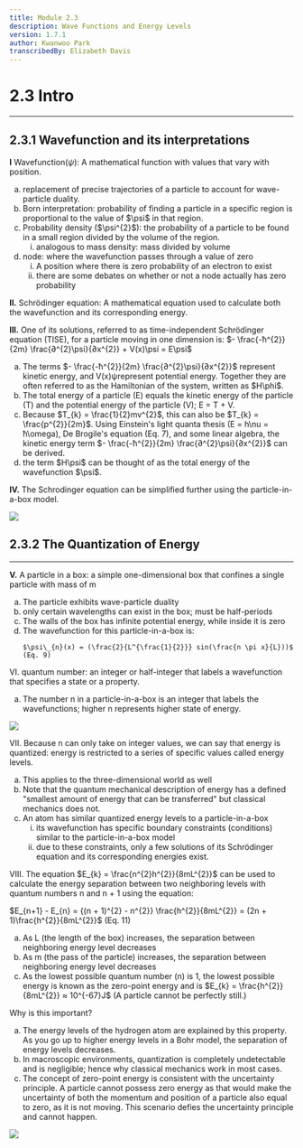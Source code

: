 ```yaml
---
title: Module 2.3
description: Wave Functions and Energy Levels
version: 1.7.1
author: Kwanwoo Park
transcribedBy: Elizabeth Davis
---
```


# 2.3 Intro

---

## 2.3.1 Wavefunction and its interpretations

**I** Wavefunction($\psi$): A mathematical function with values that vary with position.

<ol type="a">
  <li>
    replacement of precise trajectories of a particle to account for
    wave-particle duality.
  </li>
  <li>
    Born interpretation: probability of finding a particle in a specific region
    is proportional to the value of $\psi$ in that region.
  </li>
  <li>
    Probability density ($\psi^{2}$): the probability of a particle to be found
    in a small region divided by the volume of the region.
    <ol type="i">
      <li>analogous to mass density: mass divided by volume</li>
    </ol>
  </li>
  <li>
    node: where the wavefunction passes through a value of zero
    <ol type="i">
      <li>
        A position where there is zero probability of an electron to exist
      </li>
      <li>
        there are some debates on whether or not a node actually has zero
        probability
      </li>
    </ol>
  </li>
</ol>

**II.** Schrödinger equation: A mathematical equation used to calculate both the
wavefunction and its corresponding energy.

**III.** One of its solutions, referred to as time-independent Schrödinger equation
(TISE), for a particle moving in one dimension is: $- \frac{-ħ^{2}}{2m} \frac{∂^{2}\psi}{∂x^{2}} + V(x)\psi = E\psi$

<ol type="a">
  <li>
    The terms $- \frac{-ħ^{2}}{2m} \frac{∂^{2}\psi}{∂x^{2}}$ represent kinetic energy, and V(x)ψrepresent potential energy.
    Together they are often referred to as the Hamiltonian of the system, written as $H\phi$.
  </li>
  <li>
    The total energy of a particle (E) equals the kinetic energy of the particle (T) and the
    potential energy of the particle (V); E = T + V.
  </li>
  <li>
    Because $T_{k} = \frac{1}{2}mv^{2}$, this can also be $T_{k} = \frac{p^{2}}{2m}$. Using Einstein's light quanta thesis (E = h\nu = ħ\omega), De Brogile's equation (Eq. 7), and some linear algebra, the kinetic
    energy term $- \frac{-ħ^{2}}{2m} \frac{∂^{2}\psi}{∂x^{2}}$ can be derived.
  </li>
  <li>
    the term $H\psi$ can be thought of as the total energy of the wavefunction $\psi$.
  </li>
</ol>

**IV.** The Schrodinger equation can be simplified further using the particle-in-a-box model.

<img src="https://i.imgur.com/fhA6QMj.png" />

## 2.3.2 The Quantization of Energy

---

**V.** A particle in a box: a simple one-dimensional box that confines a single particle with mass of m

<ol type="a">
  <li>
    The particle exhibits wave-particle duality
  </li>
  <li>
    only certain wavelengths can exist in the box; must be half-periods
  </li>
  <li>
    The walls of the box has infinite potential energy, while inside it is zero
  </li>
  <li>
    The wavefunction for this particle-in-a-box is:

    $\psi\_{n}(x) = (\frac{2}{L^{\frac{1}{2}}} sin(\frac{n \pi x}{L}))$ (Eq. 9)

  </li>
</ol>

VI. quantum number: an integer or half-integer that labels a wavefunction that specifies a state or a
property.

<ol type="a">
  <li>
    The number n in a particle-in-a-box is an integer that labels the
    wavefunctions; higher n represents higher state of energy.
  </li>
</ol>

<img src="https://i.imgur.com/MroN7Z8.png" />

VII. Because n can only take on integer values, we can say that energy is quantized: energy is
restricted to a series of specific values called energy levels.

<ol type="a">
  <li>This applies to the three-dimensional world as well</li>
  <li>
    Note that the quantum mechanical description of energy has a defined
    "smallest amount of energy that can be transferred" but classical mechanics
    does not.
  </li>
  <li>
    An atom has similar quantized energy levels to a particle-in-a-box
    <ol type="i">
      <li>
        its wavefunction has specific boundary constraints (conditions) similar
        to the particle-in-a-box model
      </li>
      <li>
        due to these constraints, only a few solutions of its Schrödinger
        equation and its corresponding energies exist.
      </li>
    </ol>
  </li>
</ol>

VIII. The equation $E_{k} = \frac{n^{2}h^{2}}{8mL^{2}}$ can be used to calculate the energy separation between two neighboring
levels with quantum numbers n and n + 1 using the equation:

$E_{n+1} - E_{n} = {(n + 1)^{2} - n^{2}} \frac{h^{2}}{8mL^{2}} = (2n + 1)\frac{h^{2}}{8mL^{2}}$ (Eq. 11)

<ol type="a">
  <li>
    As L (the length of the box) increases, the separation between neighboring energy level
    decreases
  </li>
  <li>
    As m (the pass of the particle) increases, the separation between neighboring energy
    level decreases
  </li>
  <li>
    As the lowest possible quantum number (n) is 1, the lowest possible energy is known as
    the zero-point energy and is $E_{k} = \frac{h^{2}}{8mL^{2}} ≈ 10^{-67}J$ (A particle cannot be perfectly still.)
  </li>
</ol>

Why is this important?

<ol type="a">
  <li>
    The energy levels of the hydrogen atom are explained by this property. As
    you go up to higher energy levels in a Bohr model, the separation of energy
    levels decreases.
  </li>
  <li>
    In macroscopic environments, quantization is completely undetectable and is
    negligible; hence why classical mechanics work in most cases.
  </li>
  <li>
    The concept of zero-point energy is consistent with the uncertainty
    principle. A particle cannot possess zero energy as that would make the
    uncertainty of both the momentum and position of a particle also equal to
    zero, as it is not moving. This scenario defies the uncertainty principle
    and cannot happen.
  </li>
</ol>

<img src="https://i.imgur.com/5VB6lrU.png" />
